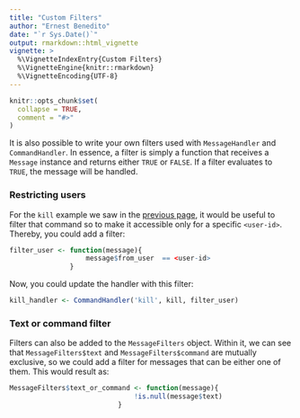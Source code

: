 ```yaml
---
title: "Custom Filters"
author: "Ernest Benedito"
date: "`r Sys.Date()`"
output: rmarkdown::html_vignette
vignette: >
  %\VignetteIndexEntry{Custom Filters}
  %\VignetteEngine{knitr::rmarkdown}
  %\VignetteEncoding{UTF-8}
---
```


```r
knitr::opts_chunk$set(
  collapse = TRUE,
  comment = "#>"
)
```

It is also possible to write your own filters used with `MessageHandler` and `CommandHandler`. In essence, a filter is simply a function that receives a `Message` instance and returns either `TRUE` or `FALSE`. If a filter evaluates to `TRUE`, the message will be handled. 

### Restricting users

For the `kill` example we saw in the [previous page](https://github.com/ebeneditos/telegram.bot/wiki/Basic-Functionalities#stopping-the-bot), it would be useful to filter that command so to make it accessible only for a specific `<user-id>`. Thereby, you could add a filter:

```r
filter_user <- function(message){
                   message$from_user  == <user-id>
               }
```	       

Now, you could update the handler with this filter:

```r
kill_handler <- CommandHandler('kill', kill, filter_user)
```

### Text or command filter

Filters can also be added to the `MessageFilters` object. Within it, we can see that `MessageFilters$text` and `MessageFilters$command` are mutually exclusive, so we could add a filter for messages that can be either one of them. This would result as:

```r
MessageFilters$text_or_command <- function(message){
                               !is.null(message$text)
                           }
```
